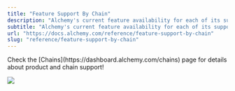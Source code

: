 ```yaml
---
title: "Feature Support By Chain"
description: "Alchemy's current feature availability for each of its supported chains"
subtitle: "Alchemy's current feature availability for each of its supported chains"
url: "https://docs.alchemy.com/reference/feature-support-by-chain"
slug: "reference/feature-support-by-chain"
---
```


<Info>
  Check the [Chains](https://dashboard.alchemy.com/chains) page for details about product and chain support!

  ![](523fb8a9a9d899921ee1046d0ff1b389967a9976d1c6112ebbbe071ddd1ef374-image.png)
</Info>
